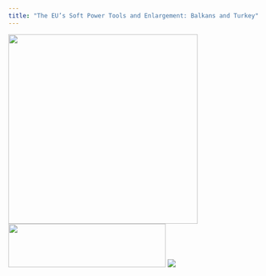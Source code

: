 ```yaml
---
title: "The EU’s Soft Power Tools and Enlargement: Balkans and Turkey"
---
```


![](clipboard-2104634892.png){width="379"} ![](marmaralogo.png){width="315" height="87"} ![](Welcome_to_EUSPOWER.png)
